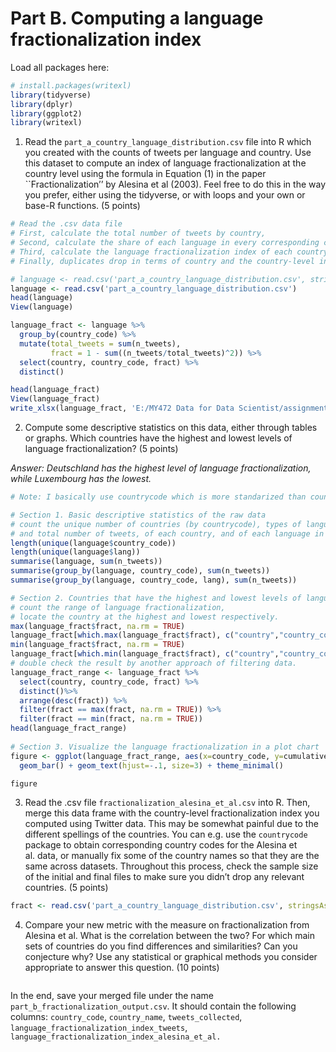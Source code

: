 # Part B. Computing a language fractionalization index

Load all packages here:

```r
# install.packages(writexl)
library(tidyverse)
library(dplyr)
library(ggplot2)
library(writexl)
```

1. Read the `part_a_country_language_distribution.csv` file into R which you created with the counts of tweets per language and country. Use this dataset to compute an index of language fractionalization at the country level using the formula in Equation (1) in the paper ``Fractionalization'' by Alesina et al (2003). Feel free to do this in the way you prefer, either using the tidyverse, or with loops and your own or base-R functions. (5 points)

```r
# Read the .csv data file
# First, calculate the total number of tweets by country,
# Second, calculate the share of each language in every corresponding country,
# Third, calculate the language fractionalization index of each country,
# Finally, duplicates drop in terms of country and the country-level index.

# language <- read.csv('part_a_country_language_distribution.csv', stringsAsFactors=F, fileEncoding='UTF-8')
language <- read.csv('part_a_country_language_distribution.csv')
head(language)
View(language)

language_fract <- language %>%
  group_by(country_code) %>%
  mutate(total_tweets = sum(n_tweets),
         fract = 1 - sum((n_tweets/total_tweets)^2)) %>%
  select(country, country_code, fract) %>%
  distinct() 

head(language_fract)
View(language_fract)
write_xlsx(language_fract, 'E:/MY472 Data for Data Scientist/assignment-03-group-13/language_fract.xlsx')

```

2. Compute some descriptive statistics on this data, either through tables or graphs. Which countries have the highest and lowest levels of language fractionalization? (5 points)

_Answer: Deutschland has the highest level of language fractionalization, while Luxembourg has the lowest._
```r
# Note: I basically use countrycode which is more standarized than country names.

# Section 1. Basic descriptive statistics of the raw data
# count the unique number of countries (by countrycode), types of language
# and total number of tweets, of each country, and of each language in each country.
length(unique(language$country_code))
length(unique(language$lang))
summarise(language, sum(n_tweets))
summarise(group_by(language, country_code), sum(n_tweets))
summarise(group_by(language, country_code, lang), sum(n_tweets))

# Section 2. Countries that have the highest and lowest levels of language fractionalization
# count the range of language fractionalization,
# locate the country at the highest and lowest respectively.
max(language_fract$fract, na.rm = TRUE)
language_fract[which.max(language_fract$fract), c("country","country_code")]
min(language_fract$fract, na.rm = TRUE)
language_fract[which.min(language_fract$fract), c("country","country_code")]
# double check the result by another approach of filtering data.
language_fract_range <- language_fract %>%
  select(country, country_code, fract) %>%
  distinct()%>%
  arrange(desc(fract)) %>%
  filter(fract == max(fract, na.rm = TRUE)) %>%
  filter(fract == min(fract, na.rm = TRUE))
head(language_fract_range)
  
# Section 3. Visualize the language fractionalization in a plot chart 
figure <- ggplot(language_fract_range, aes(x=country_code, y=cumulative_deaths)) +
  geom_bar() + geom_text(hjust=-.1, size=3) + theme_minimal()

figure
```

3. Read the .csv file `fractionalization_alesina_et_al.csv` into R. Then, merge this data frame with the country-level fractionalization index you computed using Twitter data. This may be somewhat painful due to the different spellings of the countries. You can e.g. use the `countrycode` package to obtain corresponding country codes for the Alesina et al. data, or manually fix some of the country names so that they are the same across datasets. Throughout this process, check the sample size of the initial and final files to make sure you didn't drop any relevant countries. (5 points)

```r
fract <- read.csv('part_a_country_language_distribution.csv', stringsAsFactors=F, fileEncoding='UTF-8')

```


4. Compare your new metric with the measure on fractionalization from Alesina et al. What is the correlation between the two? For which main sets of countries do you find differences and similarities? Can you conjecture why? Use any statistical or graphical methods you consider appropriate to answer this question. (10 points)


```r

```

In the end, save your merged file under the name `part_b_fractionalization_output.csv`. It should contain the following columns: `country_code`, `country_name`, `tweets_collected`, `language_fractionalization_index_tweets`, `language_fractionalization_index_alesina_et_al.`

```r

```

